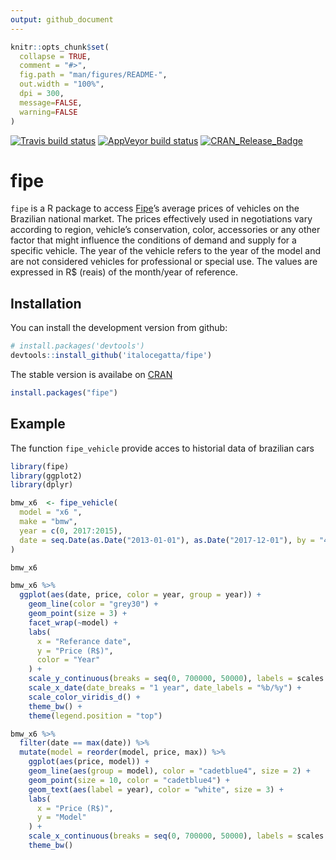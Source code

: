 ```yaml
---
output: github_document
---
```


<!-- README.md is generated from README.Rmd. Please edit that file -->

```r
knitr::opts_chunk$set(
  collapse = TRUE,
  comment = "#>",
  fig.path = "man/figures/README-",
  out.width = "100%",
  dpi = 300,
  message=FALSE,
  warning=FALSE
)
```

[![Travis build status](https://travis-ci.org/italocegatta/fipe.svg?branch=master)](https://travis-ci.org/italocegatta/fipe)
[![AppVeyor build status](https://ci.appveyor.com/api/projects/status/github/italocegatta/fipe?branch=master&svg=true)](https://ci.appveyor.com/project/italocegatta/fipe)
[![CRAN_Release_Badge](http://www.r-pkg.org/badges/version-ago/fipe)](https://CRAN.R-project.org/package=fipe)

# fipe

`fipe` is a R package to access [Fipe](https://veiculos.fipe.org.br)'s average prices of vehicles on the Brazilian national market. The prices effectively used in negotiations vary according to region, vehicle's conservation, color, accessories or any other factor that might influence the conditions of demand and supply for a specific vehicle. The year of the vehicle refers to the year of the model and are not considered vehicles for professional or special use. The values are expressed in R$ (reais) of the month/year of reference.

## Installation

You can install the development version from github:

```r
# install.packages('devtools')
devtools::install_github('italocegatta/fipe')
```

The stable version is availabe on [CRAN](https://CRAN.R-project.org)

```r
install.packages("fipe")
```

## Example

The function `fipe_vehicle` provide acces to historial data of brazilian cars 

```r
library(fipe)
library(ggplot2)
library(dplyr)

bmw_x6  <- fipe_vehicle(
  model = "x6 ", 
  make = "bmw", 
  year = c(0, 2017:2015),
  date = seq.Date(as.Date("2013-01-01"), as.Date("2017-12-01"), by = "4 months")
)

bmw_x6 
```


```r
bmw_x6 %>%
  ggplot(aes(date, price, color = year, group = year)) +
    geom_line(color = "grey30") +
    geom_point(size = 3) +
    facet_wrap(~model) +
    labs(
      x = "Referance date",
      y = "Price (R$)",
      color = "Year"
    ) +
    scale_y_continuous(breaks = seq(0, 700000, 50000), labels = scales::number) +
    scale_x_date(date_breaks = "1 year", date_labels = "%b/%y") +
    scale_color_viridis_d() +
    theme_bw() +
    theme(legend.position = "top") 
```

```r
bmw_x6 %>% 
  filter(date == max(date)) %>% 
  mutate(model = reorder(model, price, max)) %>% 
    ggplot(aes(price, model)) +
    geom_line(aes(group = model), color = "cadetblue4", size = 2) +
    geom_point(size = 10, color = "cadetblue4") +
    geom_text(aes(label = year), color = "white", size = 3) +
    labs(
      x = "Price (R$)",
      y = "Model"
    ) +
    scale_x_continuous(breaks = seq(0, 700000, 50000), labels = scales::number) +
    theme_bw()
```

